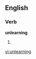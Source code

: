 ==English==

===Verb===
'''unlearning'''

# {{third-person singular of|[[unlearn]]}}

[[vi:unlearning]]